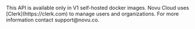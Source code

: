 <Note>
This API is available only in V1 self-hosted docker images. Novu Cloud uses [Clerk](https://clerk.com) to manage users and organizations. For more information contact support@novu.co.
</Note>
